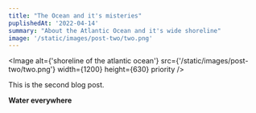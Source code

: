 ```yaml
---
title: "The Ocean and it's misteries"
puplishedAt: '2022-04-14'
summary: "About the Atlantic Ocean and it's wide shoreline"
image: '/static/images/post-two/two.png'
---
```


<Image
  alt={'shoreline of the atlantic ocean'}
  src={'/static/images/post-two/two.png'}
  width={1200}
  height={630}
  priority
/>

This is the second blog post.

**Water everywhere**
